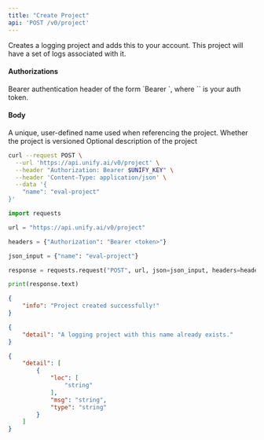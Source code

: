 ```yaml
---
title: "Create Project"
api: 'POST /v0/project'
---
```

Creates a logging project and adds this to your account. This project will
have a set of logs associated with it.

#### Authorizations

<ParamField header="Authorization" type="string" required="true">
  Bearer authentication header of the form `Bearer <token>`, where `<token>` is your auth token.
</ParamField>

#### Body

<ParamField body="name" type="string" required="true">
A unique, user-defined name used when referencing  the project.
</ParamField>

<ParamField body="is_versioned" type="boolean"  default="false">
Whether the project is versioned
</ParamField>

<ParamField body="description" type="string | null" >
Optional description of the project
</ParamField>

<RequestExample>

```bash cURL
curl --request POST \
  --url 'https://api.unify.ai/v0/project' \
  --header "Authorization: Bearer $UNIFY_KEY" \
  --header 'Content-Type: application/json' \
  --data '{
    "name": "eval-project"
}'
```

```python Python
import requests

url = "https://api.unify.ai/v0/project"

headers = {"Authorization": "Bearer <token>"}

json_input = {"name": "eval-project"}

response = requests.request("POST", url, json=json_input, headers=headers)

print(response.text)
```

</RequestExample>
<ResponseExample>

```json 200
{
    "info": "Project created successfully!"
}
```

```json 400
{
    "detail": "A logging project with this name already exists."
}
```

```json 422
{
    "detail": [
        {
            "loc": [
                "string"
            ],
            "msg": "string",
            "type": "string"
        }
    ]
}
```

</ResponseExample>
